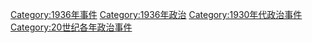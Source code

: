 [[Category:1936年事件|Category:1936年事件]]
[[Category:1936年政治|Category:1936年政治]]
[[Category:1930年代政治事件|Category:1930年代政治事件]]
[[Category:20世纪各年政治事件|Category:20世纪各年政治事件]]